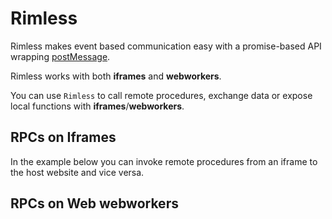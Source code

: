 
<Meta title="Getting Started" />

# Rimless

Rimless makes event based communication easy with a promise-based API wrapping [postMessage](https://developer.mozilla.org/en-US/docs/Web/API/Window/postMessage).

Rimless works with both **iframes** and **webworkers**.

You can use `Rimless` to call remote procedures, exchange data or expose local functions
with **iframes**/**webworkers**.

## RPCs on Iframes

In the example below you can invoke remote procedures from an iframe to the host website and vice
versa.

<SingleIframeExample />

## RPCs on Web webworkers

<WorkerExample />
